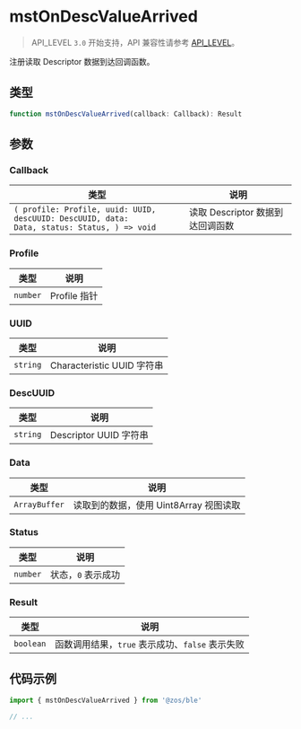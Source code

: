 # mstOnDescValueArrived

> API_LEVEL `3.0` 开始支持，API 兼容性请参考 [API_LEVEL](../../../../guides/framework/device/compatibility.md)。

注册读取 Descriptor 数据到达回调函数。

## 类型

```ts
function mstOnDescValueArrived(callback: Callback): Result
```

## 参数

### Callback

| 类型                                                                                                       | 说明                             |
| ---------------------------------------------------------------------------------------------------------- | -------------------------------- |
| <code>( profile: Profile, uuid: UUID, descUUID: DescUUID, data: Data, status: Status, ) =&#62; void</code> | 读取 Descriptor 数据到达回调函数 |

### Profile

| 类型                | 说明         |
| ------------------- | ------------ |
| <code>number</code> | Profile 指针 |

### UUID

| 类型                | 说明                       |
| ------------------- | -------------------------- |
| <code>string</code> | Characteristic UUID 字符串 |

### DescUUID

| 类型                | 说明                   |
| ------------------- | ---------------------- |
| <code>string</code> | Descriptor UUID 字符串 |

### Data

| 类型                     | 说明                                   |
| ------------------------ | -------------------------------------- |
| <code>ArrayBuffer</code> | 读取到的数据，使用 Uint8Array 视图读取 |

### Status

| 类型                | 说明               |
| ------------------- | ------------------ |
| <code>number</code> | 状态，`0` 表示成功 |

### Result

| 类型                 | 说明                                            |
| -------------------- | ----------------------------------------------- |
| <code>boolean</code> | 函数调用结果，`true` 表示成功、`false` 表示失败 |

## 代码示例

```js
import { mstOnDescValueArrived } from '@zos/ble'

// ...
```

